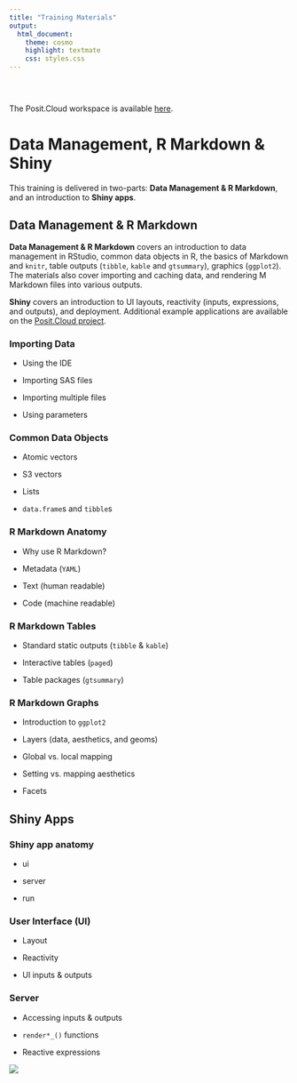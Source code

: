 ```yaml
---
title: "Training Materials"
output:
  html_document:
    theme: cosmo
    highlight: textmate
    css: styles.css
---
```


<style type="text/css">
.title {
  display: none;
}

#getting-started img {
  margin-right: 10px;
}

</style>

<div class="row" style="padding-top: 30px;">
<div class="col-sm-6">


The Posit.Cloud workspace is available [here](https://posit.cloud/spaces/313764/content/all). 

# **Data Management, R Markdown & Shiny**

This training is delivered in two-parts: **Data Management & R Markdown**, and an introduction to **Shiny apps**. 

## Data Management & R Markdown

**Data Management & R Markdown** covers an introduction to data management in RStudio, common data objects in R, the basics of Markdown and `knitr`, table outputs (`tibble`, `kable` and `gtsummary`), graphics (`ggplot2`). The materials also cover importing and caching data, and rendering M Markdown files into various outputs. 

**Shiny** covers an introduction to UI layouts, reactivity (inputs, expressions, and outputs), and deployment. Additional example applications are available on the [Posit.Cloud project](https://posit.cloud/spaces/313764/content/5121916). 



### Importing Data

  - Using the IDE

  - Importing SAS files 

  - Importing multiple files 

  - Using parameters
  
### Common Data Objects

  - Atomic vectors 

  - S3 vectors 

  - Lists  

  - `data.frame`s and `tibble`s

### R Markdown Anatomy

  - Why use R Markdown?

  - Metadata (`YAML`)

  - Text (human readable)

  - Code (machine readable)

### R Markdown Tables

  - Standard static outputs (`tibble` & `kable`)  
  
  - Interactive tables (`paged`)  
  
  - Table packages (`gtsummary`)

### R Markdown Graphs

  - Introduction to `ggplot2` 
  
  - Layers (data, aesthetics, and geoms)
  
  - Global vs. local mapping
  
  - Setting vs. mapping aesthetics 
  
  - Facets 
  
## **Shiny Apps**

### Shiny app anatomy

  - ui
  
  - server
  
  - run

### User Interface (UI)

  - Layout 
  
  - Reactivity
  
  - UI inputs & outputs

### Server

  - Accessing inputs & outputs
  
  - `render*_()` functions
  
  - Reactive expressions


<!--
R Markdown is an authoring format that enables easy creation of dynamic documents, presentations, and reports from R. It combines the core syntax of [markdown](https://daringfireball.net/projects/markdown/) (an easy to write plain text format) with embedded R code chunks that are run so their output can be included in the final document. 

R Markdown documents are fully reproducible (they can be automatically regenerated whenever underlying R code or data changes).

R Markdown has many available output formats including [HTML](http://rmarkdown.rstudio.com/html_document_format.html), [PDF](http://rmarkdown.rstudio.com/pdf_document_format.html), [MS Word](http://rmarkdown.rstudio.com/word_document_format.html), [Beamer](http://rmarkdown.rstudio.com/beamer_presentation_format.html), [HTML5 slides](http://rmarkdown.rstudio.com/ioslides_presentation_format.html), [Tufte handouts](http://rmarkdown.rstudio.com/tufte_handout_format.html), [books](https://bookdown.org), [dashboards](http://rmarkdown.rstudio.com/flexdashboard/), and [websites](http://rmarkdown.rstudio.com/rmarkdown_websites.html).

-->

</div>
<div class="col-sm-6">

![](images/RMarkdownOutputFormats.png)
